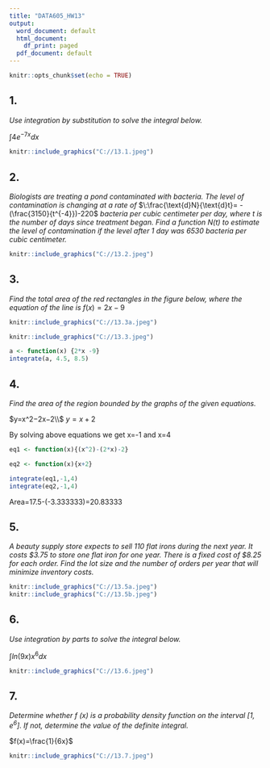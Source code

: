 ---
title: "DATA605_HW13"
output:
  word_document: default
  html_document:
    df_print: paged
  pdf_document: default
---

```{r setup, include=FALSE}
knitr::opts_chunk$set(echo = TRUE)
```

## 1. 

*Use integration by substitution to solve the integral below.*

$\int4e^{-7x}dx$

```{r}
knitr::include_graphics("C://13.1.jpeg")
```

## 2. 

*Biologists are treating a pond contaminated with bacteria.  The level of contamination is changing at a rate of* $\:\frac{\text{d}N}{\text{d}t}= -(\frac{3150}{t^{-4}})-220$ *bacteria per cubic centimeter per day, where t is the number of days since treatment began.  Find a function N(t) to estimate the level of contamination if the level after 1 day was 6530 bacteria per cubic centimeter.*

```{r}
knitr::include_graphics("C://13.2.jpeg")
```

## 3.

*Find the total area of the red rectangles in the figure below, where the equation of the line is* $f(x)=2x-9$

```{r}
knitr::include_graphics("C://13.3a.jpeg")
```

```{r}
knitr::include_graphics("C://13.3.jpeg")
```

```{r}
a <- function(x) {2*x -9}
integrate(a, 4.5, 8.5)
```


## 4.

*Find the area of the region bounded by the graphs of the given equations.*

$y=x^2−2x−2\\$
$y=x+2$

By solving above equations we get x=-1 and x=4
```{r}
eq1 <- function(x){(x^2)-(2*x)-2}

eq2 <- function(x){x+2}

integrate(eq1,-1,4)
integrate(eq2,-1,4)
```

Area=17.5-(-3.333333)=20.83333

## 5.

*A beauty supply store expects to sell 110 flat irons during the next year.  It costs $3.75 to store one flat iron for one year.  There is a fixed cost of $8.25 for each order.  Find the lot size and the number of orders per year that will minimize inventory costs.*

```{r}
knitr::include_graphics("C://13.5a.jpeg")
knitr::include_graphics("C://13.5b.jpeg")
```

## 6.

*Use integration by parts to solve the integral below.*

$\int ln(9x) x^6dx$

```{r}
knitr::include_graphics("C://13.6.jpeg")
```

## 7.

*Determine whether f (x) is a probability density function on the interval [1, $e^6$].  If not, determine the value of the definite integral.*

$f(x)=\frac{1}{6x}$

```{r}
knitr::include_graphics("C://13.7.jpeg")
```